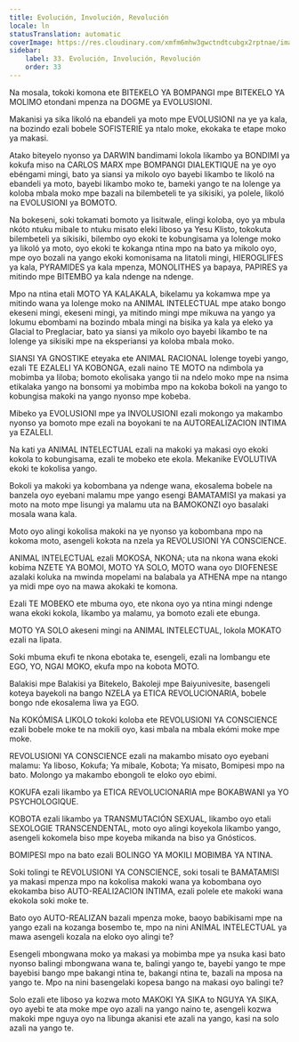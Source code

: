 ```yaml
---
title: Evolución, Involución, Revolución
locale: ln
statusTranslation: automatic
coverImage: https://res.cloudinary.com/xmfm6mhw3gwctndtcubgx2rptnae/image/upload/v1740337243/small_cover_educacion_fundamental_a051170f1c.webp
sidebar:
    label: 33. Evolución, Involución, Revolución
    order: 33
---
```

Na mosala, tokoki komona ete BITEKELO YA BOMPANGI mpe BITEKELO YA MOLIMO etondani mpenza na DOGME ya EVOLUSIONI.

Makanisi ya sika likoló na ebandeli ya moto mpe EVOLUSIONI na ye ya kala, na bozindo ezali bobele SOFISTERIE ya ntalo moke, ekokaka te etape moko ya makasi.

Atako biteyelo nyonso ya DARWIN bandimami lokola likambo ya BONDIMI ya kokufa miso na CARLOS MARX mpe BOMPANGI DIALEKTIQUE na ye oyo ebéngami mingi, bato ya siansi ya mikolo oyo bayebi likambo te likoló na ebandeli ya moto, bayebi likambo moko te, bameki yango te na lolenge ya koloba mbala moko mpe bazali na bilembeteli te ya sikisiki, ya polele, likoló na EVOLUSIONI ya BOMOTO.

Na bokeseni, soki tokamati bomoto ya lisitwale, elingi koloba, oyo ya mbula nkóto ntuku mibale to ntuku misato eleki liboso ya Yesu Klisto, tokokuta bilembeteli ya sikisiki, bilembo oyo ekoki te kobungisama ya lolenge moko ya likoló ya moto, oyo ekoki te kokanga ntina mpo na bato ya mikolo oyo, mpe oyo bozali na yango ekoki komonisama na litatoli mingi, HIEROGLIFES ya kala, PYRAMIDES ya kala mpenza, MONOLITHES ya bapaya, PAPIRES ya mitindo mpe BITEMBO ya kala ndenge na ndenge.

Mpo na ntina etali MOTO YA KALAKALA, bikelamu ya kokamwa mpe ya mitindo wana ya lolenge moko na ANIMAL INTELECTUAL mpe atako bongo ekeseni mingi, ekeseni mingi, ya mitindo mingi mpe mikuwa na yango ya lokumu ebombami na bozindo mbala mingi na bisika ya kala ya eleko ya Glacial to Preglaciar, bato ya siansi ya mikolo oyo bayebi likambo te na lolenge ya sikisiki mpe na eksperiansi ya koloba mbala moko.

SIANSI YA GNOSTIKE eteyaka ete ANIMAL RACIONAL lolenge toyebi yango, ezali TE EZALELI YA KOBONGA, ezali naino TE MOTO na ndimbola ya mobimba ya liloba; bomoto ekolisaka yango tii na ndelo moko mpe na nsima etikalaka yango na bonsomi ya mobimba mpo na kokoba bokoli na yango to kobungisa makoki na yango nyonso mpe kobeba.

Mibeko ya EVOLUSIONI mpe ya INVOLUSIONI ezali mokongo ya makambo nyonso ya bomoto mpe ezali na boyokani te na AUTOREALIZACION INTIMA ya EZALELI.

Na kati ya ANIMAL INTELECTUAL ezali na makoki ya makasi oyo ekoki kokola to kobungisama, ezali te mobeko ete ekola. Mekanike EVOLUTIVA ekoki te kokolisa yango.

Bokoli ya makoki ya kobombana ya ndenge wana, ekosalema bobele na banzela oyo eyebani malamu mpe yango esengi BAMATAMISI ya makasi ya moto na moto mpe lisungi ya malamu uta na BAMOKONZI oyo basalaki mosala wana kala.

Moto oyo alingi kokolisa makoki na ye nyonso ya kobombana mpo na kokoma moto, asengeli kokɔta na nzela ya REVOLUSIONI YA CONSCIENCE.

ANIMAL INTELECTUAL ezali MOKOSA, NKONA; uta na nkona wana ekoki kobima NZETE YA BOMOI, MOTO YA SOLO, MOTO wana oyo DIOFENESE azalaki koluka na mwinda mopelami na balabala ya ATHENA mpe na ntango ya midi mpe oyo na mawa akokaki te komona.

Ezali TE MOBEKO ete mbuma oyo, ete nkona oyo ya ntina mingi ndenge wana ekoki kokola, likambo ya malamu, ya bomoto ezali ete ebunga.

MOTO YA SOLO akeseni mingi na ANIMAL INTELECTUAL, lokola MOKATO ezali na lipata.

Soki mbuma ekufi te nkona ebotaka te, esengeli, ezali na lombangu ete EGO, YO, NGAI MOKO, ekufa mpo na kobota MOTO.

Balakisi mpe Balakisi ya Bitekelo, Bakoleji mpe Baiyunivesite, basengeli koteya bayekoli na bango NZELA ya ETICA REVOLUCIONARIA, bobele bongo nde ekosalema liwa ya EGO.

Na KOKÓMISA LIKOLO tokoki koloba ete REVOLUSIONI YA CONSCIENCE ezali bobele moke te na mokili oyo, kasi mbala na mbala ekómi moke mpe moke.

REVOLUSIONI YA CONSCIENCE ezali na makambo misato oyo eyebani malamu: Ya liboso, Kokufa; Ya mibale, Kobota; Ya misato, Bomipesi mpo na bato. Molongo ya makambo ebongoli te eloko oyo ebimi.

KOKUFA ezali likambo ya ETICA REVOLUCIONARIA mpe BOKABWANI ya YO PSYCHOLOGIQUE.

KOBOTA ezali likambo ya TRANSMUTACIÓN SEXUAL, likambo oyo etali SEXOLOGIE TRANSCENDENTAL, moto oyo alingi koyekola likambo yango, asengeli kokomela biso mpe koyeba mikanda na biso ya Gnósticos.

BOMIPESI mpo na bato ezali BOLINGO YA MOKILI MOBIMBA YA NTINA.

Soki tolingi te REVOLUSIONI YA CONSCIENCE, soki tosali te BAMATAMISI ya makasi mpenza mpo na kokolisa makoki wana ya kobombana oyo ekokamba biso AUTO-REALI2ACION INTIMA, ezali polele ete makoki wana ekokola soki moke te.

Bato oyo AUTO-REALIZAN bazali mpenza moke, baoyo babikisami mpe na yango ezali na kozanga bosembo te, mpo na nini ANIMAL INTELECTUAL ya mawa asengeli kozala na eloko oyo alingi te?

Esengeli mbongwana moko ya makasi ya mobimba mpe ya nsuka kasi bato nyonso balingi mbongwana wana te, balingi yango te, bayebi yango te mpe bayebisi bango mpe bakangi ntina te, bakangi ntina te, bazali na mposa na yango te. Mpo na nini basengelaki kopesa bango na makasi oyo balingi te?

Solo ezali ete liboso ya kozwa moto MAKOKI YA SIKA to NGUYA YA SIKA, oyo ayebi te ata moke mpe oyo azali na yango naino te, asengeli kozwa makoki mpe nguya oyo na libunga akanisi ete azali na yango, kasi na solo azali na yango te.

